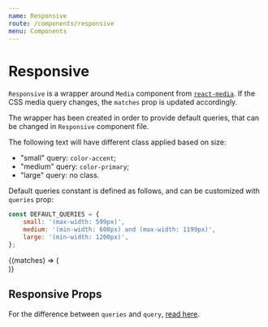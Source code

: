 ```yaml
---
name: Responsive
route: /components/responsive
menu: Components
---
```





# Responsive

`Responsive` is a wrapper around `Media` component from [`react-media`](https://github.com/ReactTraining/react-media).
If the CSS media query changes, the `matches` prop is updated accordingly.

The wrapper has been created in order to provide default queries, that can be changed in `Responsive` component file.

The following text will have different class applied based on size:

-   "small" query: `color-accent`;
-   "medium" query: `color-primary`;
-   "large" query: no class.

Default queries constant is defined as follows, and can be customized with `queries` prop:

```jsx
const DEFAULT_QUERIES = {
    small: '(max-width: 599px)',
    medium: '(min-width: 600px) and (max-width: 1199px)',
    large: '(min-width: 1200px)',
};
```

<Playground>
    <Responsive>
        {(matches) => (
            <div className={matches.small ? 'color-accent' : matches.medium ? 'color-primary' : ''}>
                <Lorem />
            </div>
        )}
    </Responsive>
</Playground>

## Responsive Props

For the difference between `queries` and `query`, [read here](https://github.com/ReactTraining/react-media#query-vs-queries).

<Props of={Responsive} />

